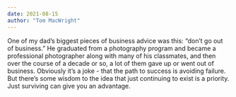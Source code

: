 ```yaml
---
date: 2021-08-15
author: "Tom MacWright"
---
```


One of my dad’s biggest pieces of business advice was this: “don’t go out of business.” He graduated from a photography program and became a professional photographer along with many of his classmates, and then over the course of a decade or so, a lot of them gave up or went out of business. Obviously it’s a joke - that the path to success is avoiding failure. But there’s some wisdom to the idea that just continuing to exist is a priority. Just surviving can give you an advantage.
